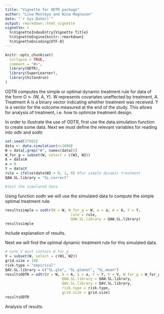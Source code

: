 ```yaml
---
title: "Vignette for ODTR package"
author: "Lina Montoya and Nina Magnuson"
date: "`r Sys.Date()`"
output: rmarkdown::html_vignette
vignette: >
  %\VignetteIndexEntry{Vignette Title}
  %\VignetteEngine{knitr::rmarkdown}
  %\VignetteEncoding{UTF-8}
---
```


```r
knitr::opts_chunk$set(
  collapse = TRUE,
  comment = "#>",
  library(ODTR), 
  library(SuperLearner),
  library(hitandrun)
)
```
\section{Description}
ODTR computes the simple or optimal dynamic treatment rule for data of the form O <- (W, A, Y). W represents covariates uneffected by treatment, A. Treatment A is a binary vector indicating whether treatment was received. Y is a vector for the outcome measured at the end of the study. This allows for analysis of treatment, i.e. how to optimize treatment design.  


\section{Example Using Simulated Data}
In order to illustrate the use of ODTR, first use the data.simulation function to create some data. Next we must define the relevant variables for reading into odtr and sodtr. 
```r
set.seed(37982)
data <- data.simulation(n=1000)
W = data[,grep("W", names(data))]
W_for_g = subset(W, select = c(W1, W2))
A = data$A
a = 0
Y = data$Y
rule = ifelse(data$W2 > 0, 1, 0) #for simple dynamic treatment 
QAW.SL.library = "SL.correct"

#test the simulated data

```
\subsection{Finding Simple Dynamic Treatment Rule}
Using function sodtr we will use the simulated data to compute the simple optimal treatment rule.
```r
resultssimple = sodtr(W = W, W_for_g = W, a = a, A = A, Y = Y, 
                              rule = rule, 
                              QAW.SL.library = QAW.SL.library)
resultssimple
```
Include explanation of results.
\subsection{Finding Optimal Dynamic Treatment Rule}
Next we will find the optimal dynamic treatment rule for this simulated data. 
```r
# note V must contain W_for_g
V = subset(W, select = c(W1, W2))
grid.size = 100
risk.type = "empirical"
QAV.SL.library = c("SL.glm", "SL.glmnet", "SL.mean")
resultsODTR = odtr(W = W, A = A, a = a, Y = Y, V = V, W_for_g = W_for_g,
                          QAW.SL.library = QAW.SL.library, 
                          QAV.SL.library = QAV.SL.library,
                          risk.type = risk.type,
                          grid.size = grid.size)
resultsODTR
```
Analysis of results. 

